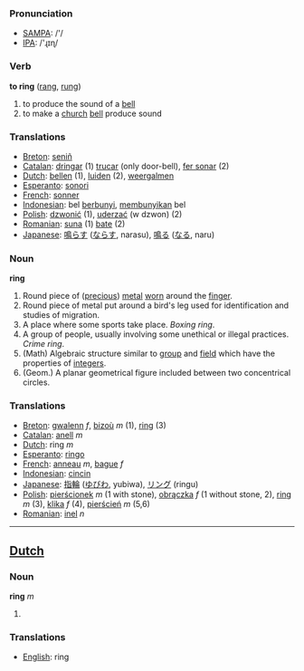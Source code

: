 === Pronunciation ===
*[[w:SAMPA|SAMPA]]: /'/
*[[w:IPA|IPA]]: /'ɻɪɳ/

=== Verb ===

'''to ring''' ([[rang]], [[rung]])

# to produce the sound of a [[bell]]
# to make a [[church]] [[bell]] produce sound


=== Translations ===
*[[Breton]]: [[seniñ]]
*[[Catalan]]: [[dringar]] (1) [[trucar]] (only door-bell), [[fer sonar]] (2)
*[[Dutch]]: [[bellen]] (1), [[luiden]] (2), [[weergalmen]]
*[[Esperanto]]: [[sonori]]
*[[French]]: [[sonner]]
*[[Indonesian]]: bel [[bunyi|berbunyi]], [[bunyi|membunyikan]] bel
*[[Polish]]: [[dzwonić]] (1), [[uderzać]] (w dzwon) (2) 
*[[Romanian]]: [[suna]] (1) [[bate]] (2)
*[[Japanese]]: [[鳴らす]] ([[ならす]], narasu), [[鳴る]] ([[なる]], naru)

=== Noun ===

'''ring'''

# Round piece of ([[precious]]) [[metal]] [[worn]] around the [[finger]].
# Round piece of metal put around a bird's leg used for identification and studies of migration.
# A place where some sports take place. ''Boxing ring''.
# A group of people, usually involving some unethical or illegal practices. ''Crime ring''.
# (Math) Algebraic structure similar to [[group]] and [[field]] which have the properties of [[integer]]s.
# (Geom.) A planar geometrical figure included between two concentrical circles.

=== Translations ===
*[[Breton]]: [[gwalenn]] ''f'', [[bizoù]] ''m'' (1), [[ring]] (3)
*[[Catalan]]: [[anell]] ''m''
*[[Dutch]]: ring ''m''
*[[Esperanto]]: [[ringo]]
*[[French]]: [[anneau]] ''m'', [[bague]] ''f''
*[[Indonesian]]: [[cincin]]
*[[Japanese]]: [[指輪]] ([[ゆびわ]], yubiwa), [[リング]] (ringu)
*[[Polish]]: [[pierścionek]] ''m'' (1 with stone), [[obrączka]] ''f'' (1 without stone, 2), [[ring]] ''m'' (3), [[klika]] ''f'' (4), [[pierścień]] ''m'' (5,6)
*[[Romanian]]: [[inel]] ''n''
----

==[[Dutch]] ==

=== Noun ===

'''ring''' ''m''

# 

=== Translations ===
*[[English]]: ring